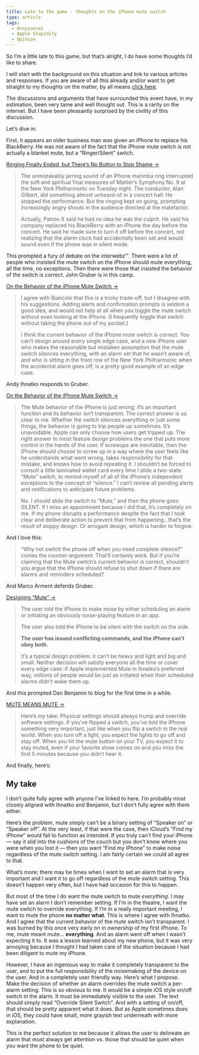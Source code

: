 ```yaml
---
title: Late to the game - thoughts on the iPhone mute switch
type: article
tags:
  - Annoyances
  - Apple Stupidity
  - Opinion
---
```


So I’m a little late to this game, but that’s alright, I do have some thoughts I’d like to share.

I will start with the background on this situation and link to various articles and responses. If you are aware of all this already and/or want to get straight to my thoughts on the matter, by all means [click here](#mytake).

The discussions and arguments that have surrounded this event have, in my estimation, been very tame and well thought out. This is a rarity on the internet. But I have been pleasantly surprised by the civility of this discussion.

Let’s dive in.

First, it appears an older business man was given an iPhone to replace his BlackBerry. He was not aware of the fact that the iPhone mute switch is not actually a blanket mute, but a “Ringer/Silent” switch.

[Ringing Finally Ended, but There’s No Button to Stop Shame →](http://www.nytimes.com/2012/01/13/nyregion/ringing-finally-stopped-but-concertgoers-alarm-persists.html)

> The unmistakably jarring sound of an iPhone marimba ring interrupted the soft and spiritual final measures of Mahler’s Symphony No. 9 at the New York Philharmonic on Tuesday night. The conductor, Alan Gilbert, did something almost unheard-of in a concert hall: He stopped the performance. But the ringing kept on going, prompting increasingly angry shouts in the audience directed at the malefactor.
> 
> Actually, Patron X said he had no idea he was the culprit. He said his company replaced his BlackBerry with an iPhone the day before the concert. He said he made sure to turn it off before the concert, not realizing that the alarm clock had accidentally been set and would sound even if the phone was in silent mode.

This prompted a fury of debate on the interwebz™. There were a lot of people who insisted the mute switch on the iPhone should mute everything, all the time, no exceptions. Then there were those that insisted the behavior of the switch is correct. John Gruber is in this camp.

[On the Behavior of the iPhone Mute Switch →](http://daringfireball.net/2012/01/iphone_mute_switch_design)

> I agree with Biancolo that this is a tricky trade-off, but I disagree with his suggestions. Adding alerts and confirmation prompts is seldom a good idea, and would not help at all when you toggle the mute switch without even looking at the iPhone. (I frequently toggle that switch without taking the phone out of my pocket.)
> 
> I think the current behavior of the iPhone mute switch is correct. You can’t design around every single edge case, and a new iPhone user who makes the reasonable but mistaken assumption that the mute switch silences everything, with an alarm set that he wasn’t aware of, and who is sitting in the front row of the New York Philharmonic when the accidental alarm goes off, is a pretty good example of an edge case.

Andy Ihnatko responds to Gruber.

[On the Behavior of the iPhone Mute Switch →](http://ihnatko.com/2012/01/14/daring-fireball-on-the-behavior-of-the-iphone-mute-switch/)

> The Mute behavior of the iPhone is just wrong; it’s an important function and its behavior isn’t transparent. The correct answer is so clear to me. Whether the switch silences everything or just some things, the behavior is going to trip people up sometimes. It’s unavoidable. Apple can only choose how users get tripped up. The right answer to most feature design problems the one that puts more control in the hands of the user. If screwups are inevitable, then the iPhone should choose to screw up in a way where the user feels like he understands what went wrong, takes responsibility for that mistake, and knows how to avoid repeating it. I shouldn’t be forced to consult a little laminated wallet card every time I slide a two-state “Mute” switch, to remind myself of all of the iPhone’s independent exceptions to the concept of “silence.” I can’t review all pending alerts and notifications to anticipate future problems.
> 
> No. I should slide the switch to “Mute,” and then the phone goes SILENT. If I miss an appointment because I did that, it’s completely on me. If my phone disrupts a performance despite the fact that I took clear and deliberate action to prevent that from happening…that’s the result of sloppy design. Or arrogant design, which is harder to forgive.

And I love this:

> “Why not switch the phone off when you need complete silence?” comes the counter-argument. That’ll certainly work. But if you’re claiming that the Mute switch’s current behavior is correct, shouldn’t you argue that the iPhone should refuse to shut down if there are alarms and reminders scheduled?

And Marco Arment defends Gruber.

[Designing “Mute” →](http://www.marco.org/2012/01/14/mute)

> The user told the iPhone to make noise by either scheduling an alarm or initiating an obviously noise-playing feature in an app.
> 
> The user also told the iPhone to be silent with the switch on the side.
> 
> **The user has issued conflicting commands, and the iPhone can’t obey both.**
> 
> It’s a typical design problem: it can’t be heavy and light and big and small. Neither decision will satisfy everyone all the time or cover every edge case: if Apple implemented Mute in Ihnatko’s preferred way, millions of people would be just as irritated when their scheduled alarms didn’t wake them up.

And this prompted Dan Benjamin to blog for the first time in a while.

[MUTE MEANS MUTE →](http://hivelogic.com/articles/mute/)

> Here’s my take: Physical settings should always trump and override software settings. If you’ve flipped a switch, you’ve told the iPhone something very important, just like when you flip a switch in the real world. When you turn off a light, you expect the lights to go off and stay off. When you hit the mute button on your TV, you expect it to stay muted, even if your favorite show comes on and you miss the first 5 minutes because you didn’t hear it.

And finally, here’s:

My take
-------

I don’t quite fully agree with anyone I’ve linked to here. I’m probably most closely aligned with Ihnatko and Benjamin, but I don’t fully agree with them either.

Here’s the problem, mute simply can’t be a binary setting of “Speaker on” or “Speaker off”. At the very least, if that were the case, then iCloud’s “Find my iPhone” would fail to function as intended. If you truly can’t find your iPhone — say it slid into the cushions of the couch but you don’t know where you were when you lost it — then you want “Find my iPhone” to make noise regardless of the mute switch setting. I am fairly certain we could all agree to that.

What’s more; there may be times when I want to set an alarm that is very important and I want it to go off regardless of the mute switch setting. This doesn’t happen very often, but I have had occasion for this to happen.

But most of the time I do want the mute switch to mute _everything_. I may have set an alarm I don’t remember setting. If I’m in the theatre, I want the mute switch to override everything. If I’m in a really important meeting, I want to mute the phone **no matter what**. This is where I agree with Ihnatko. And I agree that the current behavior of the mute switch isn’t transparent. I was burned by this once very early on in ownership of my first iPhone. To me, mute meant mute… **everything**. And an alarm went off when I wasn’t expecting it to. It was a lesson learned about my new phone, but it was very annoying because I thought I had taken care of the situation because I had been diligent to mute my iPhone.

However, I have an ingenious way to make it completely transparent to the user, and to put the full responsibility of the noisemaking of the device on the user. And in a completely user friendly way. Here’s what I propose. Make the decision of whether an alarm overrides the mute switch a per-alarm setting. This is so obvious to me. It would be a simple iOS style on/off switch in the alarm. It must be immediately visible to the user. The text should simply read “Override Silent Switch”. And with a setting of on/off, that should be pretty apparent what it does. But as Apple sometimes does in iOS, they could have small, more grayish text underneath with more explanation.

This is the perfect solution to me because it allows the user to delineate an alarm that must always get attention vs. those that should be quiet when you want the phone to be quiet.
